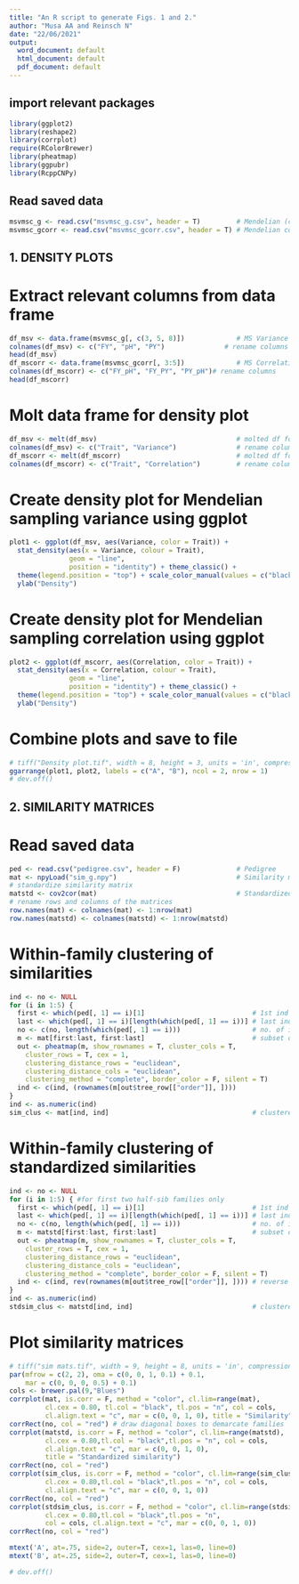 ```yaml
---
title: "An R script to generate Figs. 1 and 2."
author: "Musa AA and Reinsch N"
date: "22/06/2021"
output:
  word_document: default
  html_document: default
  pdf_document: default
---
```


## import relevant packages
```r
library(ggplot2)
library(reshape2)
library(corrplot)
require(RColorBrewer)
library(pheatmap)
library(ggpubr)
library(RcppCNPy)
```


## Read saved data
```r
msvmsc_g <- read.csv("msvmsc_g.csv", header = T)         # Mendelian (co-)variance
msvmsc_gcorr <- read.csv("msvmsc_gcorr.csv", header = T) # Mendelian correlation
```

## 1. DENSITY PLOTS
# Extract relevant columns from data frame
```r
df_msv <- data.frame(msvmsc_g[, c(3, 5, 8)])             # MS Variance
colnames(df_msv) <- c("FY", "pH", "PY")               # rename columns
head(df_msv)
df_mscorr <- data.frame(msvmsc_gcorr[, 3:5])             # MS Correlation
colnames(df_mscorr) <- c("FY_pH", "FY_PY", "PY_pH")# rename columns
head(df_mscorr)
```

# Molt data frame for density plot
```r
df_msv <- melt(df_msv)                                   # molted df for MS Variance
colnames(df_msv) <- c("Trait", "Variance")               # rename columns
df_mscorr <- melt(df_mscorr)                             # molted df for S Correlation
colnames(df_mscorr) <- c("Trait", "Correlation")         # rename columns
```

# Create density plot for Mendelian sampling variance using ggplot
```r
plot1 <- ggplot(df_msv, aes(Variance, color = Trait)) +
  stat_density(aes(x = Variance, colour = Trait),
               geom = "line",
               position = "identity") + theme_classic() +
  theme(legend.position = "top") + scale_color_manual(values = c("black", "blue", "red")) +
  ylab("Density")
```

# Create density plot for Mendelian sampling correlation using ggplot
```r
plot2 <- ggplot(df_mscorr, aes(Correlation, color = Trait)) +
  stat_density(aes(x = Correlation, colour = Trait),
               geom = "line",
               position = "identity") + theme_classic() +
  theme(legend.position = "top") + scale_color_manual(values = c("black", "blue", "red")) +
  ylab("Density")
```

# Combine plots and save to file
```r
# tiff("Density plot.tif", width = 8, height = 3, units = 'in', compression = 'lzw', res = 700)
ggarrange(plot1, plot2, labels = c("A", "B"), ncol = 2, nrow = 1)
# dev.off()
```

## 2. SIMILARITY MATRICES
# Read saved data
```r
ped <- read.csv("pedigree.csv", header = F)              # Pedigree
mat <- npyLoad("sim_g.npy")                              # Similarity matrix
# standardize similarity matrix
matstd <- cov2cor(mat)                                   # Standardized similarity matrix
# rename rows and columns of the matrices
row.names(mat) <- colnames(mat) <- 1:nrow(mat)
row.names(matstd) <- colnames(matstd) <- 1:nrow(matstd)
```

# Within-family clustering of similarities
```r
ind <- no <- NULL
for (i in 1:5) {
  first <- which(ped[, 1] == i)[1]                           # 1st ind in a family
  last <- which(ped[, 1] == i)[length(which(ped[, 1] == i))] # last ind in a family
  no <- c(no, length(which(ped[, 1] == i)))                  # no. of inds in a family
  m <- mat[first:last, first:last]                           # subset of matrix
  out <- pheatmap(m, show_rownames = T, cluster_cols = T,
    cluster_rows = T, cex = 1,
    clustering_distance_rows = "euclidean",
    clustering_distance_cols = "euclidean",
    clustering_method = "complete", border_color = F, silent = T)
  ind <- c(ind, (rownames(m[out$tree_row[["order"]], ])))
}
ind <- as.numeric(ind)
sim_clus <- mat[ind, ind]                                    # clustered inds within family
```

# Within-family clustering of standardized similarities
```r
ind <- no <- NULL
for (i in 1:5) { #for first two half-sib families only
  first <- which(ped[, 1] == i)[1]                           # 1st ind in a family
  last <- which(ped[, 1] == i)[length(which(ped[, 1] == i))] # last ind in a family
  no <- c(no, length(which(ped[, 1] == i)))                  # no. of inds in a family
  m <- matstd[first:last, first:last]                        # subset of matrix
  out <- pheatmap(m, show_rownames = T, cluster_cols = T,
    cluster_rows = T, cex = 1,
    clustering_distance_rows = "euclidean",
    clustering_distance_cols = "euclidean",
    clustering_method = "complete", border_color = F, silent = T)
  ind <- c(ind, rev(rownames(m[out$tree_row[["order"]], ]))) # reverse order of inds
}
ind <- as.numeric(ind)
stdsim_clus <- matstd[ind, ind]                              # clustered inds within family
```

# Plot similarity matrices
```r
# tiff("sim mats.tif", width = 9, height = 8, units = 'in', compression = 'lzw', res = 700)
par(mfrow = c(2, 2), oma = c(0, 0, 1, 0.1) + 0.1, 
    mar = c(0, 0, 0, 0.5) + 0.1)
cols <- brewer.pal(9,"Blues")
corrplot(mat, is.corr = F, method = "color", cl.lim=range(mat), 
         cl.cex = 0.80, tl.col = "black", tl.pos = "n", col = cols, 
         cl.align.text = "c", mar = c(0, 0, 1, 0), title = "Similarity")
corrRect(no, col = "red") # draw diagonal boxes to demarcate families
corrplot(matstd, is.corr = F, method = "color", cl.lim=range(matstd), 
         cl.cex = 0.80,tl.col = "black",tl.pos = "n", col = cols, 
         cl.align.text = "c", mar = c(0, 0, 1, 0), 
         title = "Standardized similarity")
corrRect(no, col = "red")
corrplot(sim_clus, is.corr = F, method = "color", cl.lim=range(sim_clus), 
         cl.cex = 0.80,tl.col = "black",tl.pos = "n", col = cols, 
         cl.align.text = "c", mar = c(0, 0, 1, 0))
corrRect(no, col = "red")
corrplot(stdsim_clus, is.corr = F, method = "color", cl.lim=range(stdsim_clus),
         cl.cex = 0.80,tl.col = "black",tl.pos = "n",
         col = cols, cl.align.text = "c", mar = c(0, 0, 1, 0))
corrRect(no, col = "red")

mtext('A', at=.75, side=2, outer=T, cex=1, las=0, line=0)
mtext('B', at=.25, side=2, outer=T, cex=1, las=0, line=0) 

# dev.off()
```


